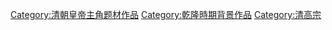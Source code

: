 [[Category:清朝皇帝主角题材作品|Category:清朝皇帝主角题材作品]]
[[Category:乾隆時期背景作品|Category:乾隆時期背景作品]]
[[Category:清高宗|Category:清高宗]]